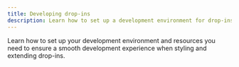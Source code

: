 ```yaml
---
title: Developing drop-ins
description: Learn how to set up a development environment for drop-ins.
---
```


Learn how to set up your development environment and resources you need to ensure a smooth development experience when styling and extending drop-ins.
